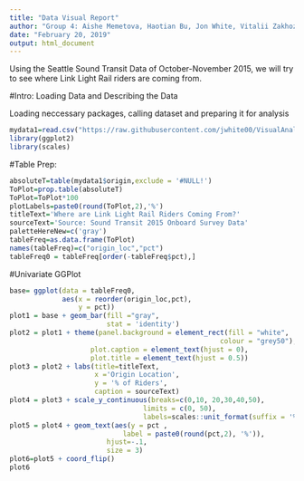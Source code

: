 ```yaml
---
title: "Data Visual Report"
author: "Group 4: Aishe Memetova, Haotian Bu, Jon White, Vitalii Zakhozhyi"
date: "February 20, 2019"
output: html_document
---
```

Using the Seattle Sound Transit Data of October-November 2015, we will try to see where Link Light Rail riders are coming from.


#Intro: Loading Data and Describing the Data

Loading neccessary packages, calling dataset and preparing it for analysis
```r
mydata1=read.csv("https://raw.githubusercontent.com/jwhite00/VisualAnalytics_2_tabularData/master/data/newLinkData.csv")
library(ggplot2)
library(scales)
```

#Table Prep:
```r
absoluteT=table(mydata1$origin,exclude = '#NULL!')
ToPlot=prop.table(absoluteT)
ToPlot=ToPlot*100
plotLabels=paste0(round(ToPlot,2),'%') 
titleText='Where are Link Light Rail Riders Coming From?'
sourceText='Source: Sound Transit 2015 Onboard Survey Data'
paletteHereNew=c('gray') 
tableFreq=as.data.frame(ToPlot)
names(tableFreq)=c("origin_loc","pct")
tableFreq0 = tableFreq[order(-tableFreq$pct),]
```


#Univariate GGPlot
```r
base= ggplot(data = tableFreq0, 
             aes(x = reorder(origin_loc,pct),
                 y = pct)) 
plot1 = base + geom_bar(fill ="gray",
                        stat = 'identity') 
plot2 = plot1 + theme(panel.background = element_rect(fill = "white",
                                                    colour = "grey50"),
                    plot.caption = element_text(hjust = 0), 
                    plot.title = element_text(hjust = 0.5))
plot3 = plot2 + labs(title=titleText, 
                     x ='Origin Location', 
                     y = '% of Riders',
                     caption = sourceText)
plot4 = plot3 + scale_y_continuous(breaks=c(0,10, 20,30,40,50),
                                 limits = c(0, 50), 
                                 labels=scales::unit_format(suffix = '%')) 
plot5 = plot4 + geom_text(aes(y = pct , 
                            label = paste0(round(pct,2), '%')),
                        hjust=-.1,
                        size = 3)
plot6=plot5 + coord_flip()
plot6
```
